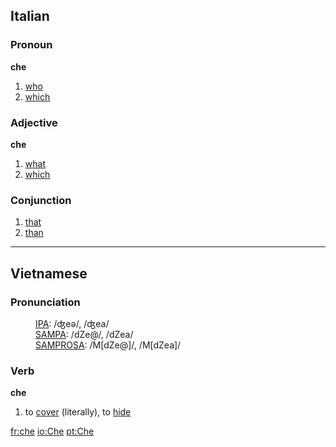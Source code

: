 ==Italian==
===Pronoun===
'''che'''

#[[who]]
#[[which]]

===Adjective===
'''che'''

#[[what]]
#[[which]]

===Conjunction===
#[[that]]
#[[than]]

----
==Vietnamese==
===Pronunciation===
:[[w:IPA|IPA]]: /ʤeə/, /ʤea/
:[[SAMPA]]: /dZe@/, /dZea/
:[[SAMPROSA]]: /M[dZe@]/, /M[dZea]/

===Verb===
'''che'''

#to [[cover]] (literally), to [[hide]]

[[fr:che]]
[[io:Che]]
[[pt:Che]]